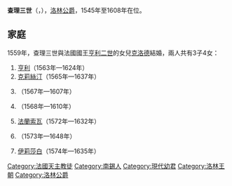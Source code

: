 {{Expand language|1=en|time=2021-01-27T21:22:04+00:00}}
{{Unreferenced|time=2021-01-27T21:22:04+00:00}}
{{Infobox royalty
| name        = 查理三世
| image       = Charles III, Duke of Lorraine, by studio of François Clouet.jpg
| succession  = 洛林公爵
| reign       = 1545年 — 1608年
| predecessor = [[法蘭索瓦一世_(洛林)|法蘭索瓦一世]]
| successor   = [[亨利二世_(洛林)|亨利二世]]
| birth_date  = {{birth date|1543|2|18|df=y}}
| birth_place = [[南錫|南錫]]
| death_date  = {{Death date and age|1608|5|14|1543|2|18|df=y}}
| death_place = 南錫
| house       = [[洛林王朝|洛林王朝]]
| father      = [[法蘭索瓦一世_(洛林)|法蘭索瓦一世]]
| mother      = [[丹麥的克莉絲汀|丹麥的克莉絲汀]]
| religion    = [[羅馬天主教|羅馬天主教]]
}}

'''查理三世'''（{{lang-fr|Charles III}}，{{bd|1543年|2月18日|1608年|5月14日}}），[[洛林統治者列表|洛林公爵]]，1545年至1608年在位。

== 家庭 ==
1559年，查理三世與法國國王[[亨利二世_(法兰西)|亨利二世]]的女兒[[法蘭西的克洛德_(1547年－1575年)|克洛德]]結婚，兩人共有3子4女：
# [[亨利二世_(洛林)|亨利]]（1563年—1624年）
# [[洛林的克莉絲汀|克莉絲汀]]（1565年—1637年）
# {{le|洛林的查理 (1567-1607)|Charles of Lorraine (bishop of Metz and Strasbourg)|查理}}（1567年—1607年）
# {{le|洛林的安東妮|Antonia of Lorraine|安東妮}}（1568年—1610年）
# [[法蘭索瓦二世_(洛林)|法蘭索瓦]]（1572年—1632年）
# {{le|洛林的凱瑟琳|Catherine of Lorraine (1573–1648)|凱瑟琳}}（1573年—1648年）
# [[洛林的伊莉莎白|伊莉莎白]]（1574年—1635年）

[[Category:法國天主教徒|Category:法國天主教徒]]
[[Category:南錫人|Category:南錫人]]
[[Category:現代幼君|Category:現代幼君]]
[[Category:洛林王朝|Category:洛林王朝]]
[[Category:洛林公爵|Category:洛林公爵]]